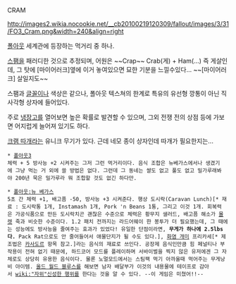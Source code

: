 CRAM

http://images2.wikia.nocookie.net/__cb20100219120309/fallout/images/3/31/FO3_Cram.png&width=240&align=right

[[폴아웃]] 세계관에 등장하는 먹거리 중 하나.

[[스팸]]을 패러디한 것으로 추정되며, 어원은 ~~Crap~~ Crab(게) + Ham(...) 즉 게살인데, 그 탓에 [마이어러크]옆에 이거 놓여있으면 묘한 기분을 느낄수있다... ~~[마이어러크] 살일지도~~

스팸과 [[글꼴]]이나 색상은 같으나, 폴아웃 텍스쳐의 한계로 특유의 유선형 깡통이 아닌 직사각형 상자에 들어있다.

주로 [[냉장고]]를 열어보면 높은 확률로 발견할 수 있으며, 그외 전쟁 전의 상점 등에 가보면 어지럽게 늘어져 있기도 하다.

[[크램 따개]]라는 유니크 무기가 있다. 근데 네모 종이 상자인데 따개가 필요한지는...

 * [[폴아웃3]] 
 체력 + 5 방사능 +2 시켜주는 그저 그런 먹거리이다. 음식 조합은 뉴베가스에서나 생겼기에 그냥 먹는 거 외에 쓸 방법은 없다. 그런데 그 동네는 쌀도 없고 풀도 없고 밀가루래봐야 200년 묵은 밀가루라 뭐 조합할 것도 없긴 하다만.

 * [[폴아웃:뉴 베가스]]
 5초 간 체력 +1, 배고픔 -50, 방사능 +3 시켜준다. 행상 도시락(Caravan Lunch)[* 재료 : 도시락통 1개, Instamash 1개, Pork 'n Beans 1통, 그리고 이것 1개. 회복력은 가공식품으로 만든 도시락치곤 괜찮은 수준으로 체력은 황무지 샐러드, 배고픔 해소가 [[몰렛]] 죽과 비슷한 수준이다. 1.2 패치 전까지는 라드어웨이 한 봉투가 더 필요했는데, 그 때에는 성능에도 방사능을 줄여주는 효과가 있었다! 유일한 단점이라면, '''무게가 하나에 2.5lbs다.''' Pack Rat으로도 안 줄어들어서 애물단지가 될 수도 있다.], [[화염 개미]] 프리카세[* 제조법은 [[카사도르]] 항목 참고.]라는 음식의 재료로 쓰인다. 공장제 음식인만큼 힘 페널티나 부작용이 전혀 없기 때문에, 하드코어 모드를 플레이하며 서바이벌을 찍지 않은 유저에겐 그 자체로도 상당히 유용한 음식이다. 물론 노멀모드에서는 스팀팩 먹기 아까울때 먹어주는 무게낭비 아이템. [[올드 월드 블루스]]를 해보면 남자 배달부가 이것의 내용물에 테이프로 감아서 [[wiki:"자위"신성한 행위]]를 한다는 것을 알 수 있다. --이 게임은 미쳤어!!--
